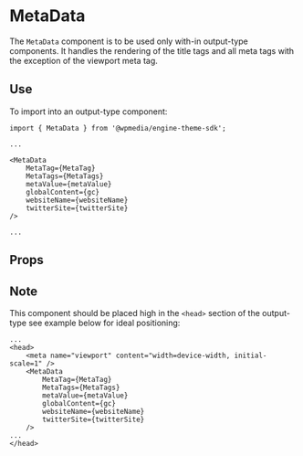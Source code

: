 
<Meta title="MetaData" component={MetaData} />

# MetaData

The `MetaData` component is to be used only with-in output-type components. It handles the rendering of the title tags and all meta tags with the exception of the viewport meta tag.

## Use

To import into an output-type component:

```
import { MetaData } from '@wpmedia/engine-theme-sdk';

...

<MetaData
    MetaTag={MetaTag}
    MetaTags={MetaTags}
    metaValue={metaValue}
    globalContent={gc}
    websiteName={websiteName}
    twitterSite={twitterSite}
/>

...

```



## Props
<Props of={MetaData} />

## Note

This component should be placed high in the `<head>` section of the output-type see example below for ideal positioning:

```
...
<head>  
    <meta name="viewport" content="width=device-width, initial-scale=1" />
    <MetaData
        MetaTag={MetaTag}
        MetaTags={MetaTags}
        metaValue={metaValue}
        globalContent={gc}
        websiteName={websiteName}
        twitterSite={twitterSite}
    />
...
</head>
```
